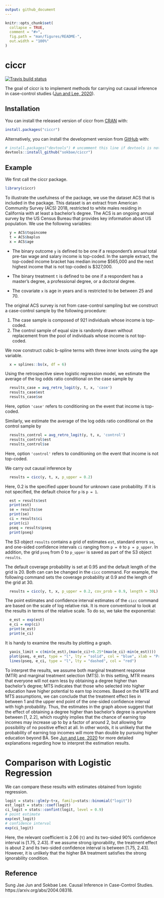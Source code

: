 ```yaml
---
output: github_document
---
```


<!-- README.md is generated from README.Rmd. Please edit that file -->

```r
knitr::opts_chunk$set(
  collapse = TRUE,
  comment = "#>",
  fig.path = "man/figures/README-",
  out.width = "100%"
)
```

# ciccr

<!-- badges: start -->
[![Travis build status](https://travis-ci.org/sokbae/ciccr.svg?branch=master)](https://travis-ci.org/github/sokbae/ciccr)
<!-- badges: end -->

The goal of ciccr is to implement methods for carrying out causal inference in case-control studies ([Jun and Lee, 2020](https://arxiv.org/abs/2004.08318)).

## Installation

You can install the released version of ciccr from [CRAN](https://CRAN.R-project.org) with:

``` r
install.packages("ciccr")
```

Alternatively, you can install the development version from [GitHub](https://github.com/) with:

``` r
# install.packages("devtools") # uncomment this line if devtools is not installed yet 
devtools::install_github("sokbae/ciccr")
```
## Example

We first call the ciccr package.

```r
library(ciccr)
```

To illustrate the usefulness of the package, we use the dataset ACS that is included in the package. This dataset is an extract from American Community Survey (ACS) 2018, restricted to white males residing in California with at least a bachelor's degree. The ACS is an ongoing annual survey by the US Census Bureau that provides key information about US population. We use the following variables:  

```r
  y = ACS$topincome
  t = ACS$baplus
  x = ACS$age
```

- The binary outcome `y` is defined to be one if a respondent's annual total pre-tax wage and salary income is top-coded. In the sample extract, the top-coded income bracket has median income \$565,000 and the next highest income that is not top-coded is \$327,000.   

- The binary treatment `t` is defined to be one if a respondent has a master's degree, a professional degree, or a doctoral degree.

- The covariate `x` is age in years and is restricted to be between 25 and 70.

The original ACS survey is not from case-control sampling but we construct a case-control sample by the following procedure: 

1. The case sample is composed of 921 individuals whose income is top-coded.
2. The control sample of equal size is randomly drawn without replacement from the pool of individuals whose income is not top-coded. 

We now construct cubic b-spline terms with three inner knots using the age variable.

```r
  x = splines::bs(x, df = 6)
```
 
Using the retrospective sieve logistic regression model, we estimate the average of the log odds ratio conditional on the case sample by

```r
  results_case = avg_retro_logit(y, t, x, 'case')
  results_case$est
  results_case$se
```

Here, option `'case'` refers to conditioning on the event that income is top-coded. 

Similarly, we estimate the average of the log odds ratio conditional on the control sample by

```r
  results_control = avg_retro_logit(y, t, x, 'control')
  results_control$est
  results_control$se
```

Here, option `'control'` refers to conditioning on the event that income is not top-coded. 

We carry out causal inference by

```r
  results = cicc(y, t, x, p_upper = 0.2)
```
Here, 0.2 is the specified upper bound for unknown case probability. If it is not specified, the default choice for `p` is `p = 1`. 

```r
  est = results$est
  print(est)
  se = results$se
  print(se)
  ci = results$ci
  print(ci)
  pseq = results$pseq
  print(pseq)
```

The S3 object `results` contains a grid of estimates `est`, standard errors `se`, and one-sided confidence intervals `ci` ranging from `p = 0` to `p = p_upper`. In addition, the grid `pseq` from 0 to `p_upper` is saved as part of the S3 object `results`.

The default coverage probability is set at 0.95 and the default length of the grid is 20. Both can can be changed in the `cicc` command. For example, the following command sets the coverage probability at 0.9 and the length of the grid at 30.

```r
  results = cicc(y, t, x, p_upper = 0.2, cov_prob = 0.9, length = 30L)
```

The point estimates and confidence interval estimates of the `cicc` command are based on the scale of log relative risk. It is more conventional to look at the results in terms of the relative scale. To do so, we take the exponential:  

```r
  e_est = exp(est)
  e_ci = exp(ci)
  print(e_est)
  print(e_ci)
```

It is handy to examine the results by plotting a graph.

```r
  yaxis_limit = c(min(e_est),(max(e_ci)+0.25*(max(e_ci)-min(e_est))))
  plot(pseq, e_est, type = "l", lty = "solid", col = "blue", xlab = "Pr(Y*=1)",ylab = "exp(change in log probability)", xlim = c(0,max(pseq)), ylim = yaxis_limit)
  lines(pseq, e_ci, type = "l", lty = "dashed", col = "red")
```


To interpret the results, we assume both marginal treatment response (MTR) and marginal treatment selection (MTS). In this setting, MTR means that everyone will not earn less by obtaining a degree higher than bachelor's degree; MTS indicates that those who selected into higher education have higher potential to earn top incomes. Based on the MTR and MTS assumptions, we can conclude that the treatment effect lies in between 1 and the upper end point of the one-sided confidence interval with high probability. Thus, the estimates in the graph above suggest that the effect of obtaining a degree higher than bachelor's degree is anywhere between [1, 2.2], which roughly implies that the chance of earning top incomes may increase up to by a factor of around 2, but allowing for possibility of no positive effect at all. In other words, it is unlikely that the probability of earning top incomes will more than double by pursuing higher education beyond BA.  See [Jun and Lee, 2020](https://arxiv.org/abs/2004.08318) for more detailed explanations regarding how to interpret the estimation results.  

# Comparison with Logistic Regression

We can compare these results with estimates obtained from logistic regression.

```r
logit = stats::glm(y~t+x, family=stats::binomial("logit"))
est_logit = stats::coef(logit)
ci_logit = stats::confint(logit, level = 0.9)
# point estimate
exp(est_logit)
# confidence interval
exp(ci_logit)
```

Here, the relevant coefficient is 2.06 (`t`) and its two-sided 90% confidence interval is [1.75, 2.43]. If we assume strong ignorability, the treatment effect is about 2 and its two-sided confidence interval is between [1.75, 2.43]. However, it is unlikely that the higher BA treatment satisfies the strong ignorability condition. 

## Reference

Sung Jae Jun and Sokbae Lee. Causal Inference in Case-Control Studies. 
https://arxiv.org/abs/2004.08318.

